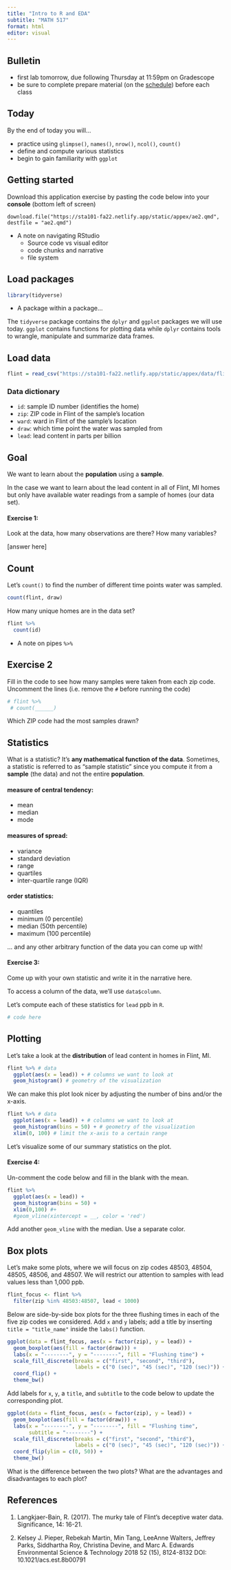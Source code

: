 ```yaml
---
title: "Intro to R and EDA"
subtitle: "MATH 517"
format: html
editor: visual
---
```


## Bulletin

-   first lab tomorrow, due following Thursday at 11:59pm on Gradescope
-   be sure to complete prepare material (on the [schedule](https://sta101-fa22.netlify.app/static/schedule/schedule.html)) before each class

## Today

By the end of today you will...

-   practice using `glimpse()`, `names()`, `nrow()`, `ncol()`, `count()`
-   define and compute various statistics
-   begin to gain familiarity with `ggplot`

## Getting started

Download this application exercise by pasting the code below into your **console** (bottom left of screen)

    download.file("https://sta101-fa22.netlify.app/static/appex/ae2.qmd",
    destfile = "ae2.qmd")

-   A note on navigating RStudio
    -   Source code vs visual editor
    -   code chunks and narrative
    -   file system

## Load packages

```r
library(tidyverse)
```

-   A package within a package...

The `tidyverse` package contains the `dplyr` and `ggplot` packages we will use today. `ggplot` contains functions for plotting data while `dplyr` contains tools to wrangle, manipulate and summarize data frames.

## Load data

```r
flint = read_csv("https://sta101-fa22.netlify.app/static/appex/data/flint.csv")
```

### Data dictionary

-   `id`: sample ID number (identifies the home)
-   `zip`: ZIP code in Flint of the sample's location
-   `ward`: ward in Flint of the sample's location
-   `draw`: which time point the water was sampled from
-   `lead`: lead content in parts per billion


## Goal

We want to learn about the **population** using a **sample**.

In the case we want to learn about the lead content in all of Flint, MI homes but only have available water readings from a sample of homes (our data set).

#### Exercise 1:

Look at the data, how many observations are there? How many variables?

\[answer here\]  
  
  
## Count

Let's `count()` to find the number of different time points water was sampled.

```r
count(flint, draw)
```
How many unique homes are in the data set?

```r
flint %>%
  count(id)
```

- A note on pipes `%>%` 

## Exercise 2 

Fill in the code to see how many samples were taken from each zip code. Uncomment the lines (i.e. remove the `#` before running the code)

```r
# flint %>% 
 # count(______)
```

Which ZIP code had the most samples drawn?


## Statistics

What is a statistic? It's **any mathematical function of the data**. Sometimes, a statistic is referred to as "sample statistic" since you compute it from a **sample** (the data) and not the entire **population**.

#### measure of central tendency:

-   mean
-   median
-   mode

#### measures of spread:

- variance
- standard deviation
- range
- quartiles
- inter-quartile range (IQR)

#### order statistics:

-   quantiles
-   minimum (0 percentile)
-   median (50th percentile)
-   maximum (100 percentile)

... and any other arbitrary function of the data you can come up with!

#### Exercise 3:

Come up with your own statistic and write it in the narrative here.

To access a column of the data, we'll use `data$column`.

Let's compute each of these statistics for `lead` ppb in `R`.

```r
# code here
```


## Plotting

Let's take a look at the **distribution** of lead content in homes in Flint, MI.

```r
flint %>% # data
  ggplot(aes(x = lead)) + # columns we want to look at
  geom_histogram() # geometry of the visualization
```


We can make this plot look nicer by adjusting the number of bins and/or the x-axis.

```r
flint %>% # data
  ggplot(aes(x = lead)) + # columns we want to look at
  geom_histogram(bins = 50) + # geometry of the visualization
  xlim(0, 100) # limit the x-axis to a certain range
```

Let's visualize some of our summary statistics on the plot.

#### Exercise 4:

Un-comment the code below and fill in the blank with the mean.

```r
flint %>% 
  ggplot(aes(x = lead)) + 
  geom_histogram(bins = 50) + 
  xlim(0,100) #+
  #geom_vline(xintercept = __, color = 'red')
```

Add another `geom_vline` with the median. Use a separate color.


## Box plots

Let’s make some plots, where we will focus on zip codes 48503, 48504, 48505, 48506, and 48507. We will restrict our attention to samples with lead values less than 1,000 ppb.

```r
flint_focus <- flint %>% 
  filter(zip %in% 48503:48507, lead < 1000)
```

Below are side-by-side box plots for the three flushing times in each of the five zip codes we considered. Add `x` and `y` labels; add a title by inserting `title = "title_name"` inside the `labs()` function.

```r
ggplot(data = flint_focus, aes(x = factor(zip), y = lead)) +
  geom_boxplot(aes(fill = factor(draw))) +
  labs(x = "--------", y = "--------", fill = "Flushing time") +
  scale_fill_discrete(breaks = c("first", "second", "third"),
                      labels = c("0 (sec)", "45 (sec)", "120 (sec)")) +
  coord_flip() +
  theme_bw()
```

Add labels for `x`, `y`, a `title`, and `subtitle` to the code below to update the corresponding plot.

```r
ggplot(data = flint_focus, aes(x = factor(zip), y = lead)) +
  geom_boxplot(aes(fill = factor(draw))) + 
  labs(x = "--------", y = "--------", fill = "Flushing time",
       subtitle = "--------") +
  scale_fill_discrete(breaks = c("first", "second", "third"),
                      labels = c("0 (sec)", "45 (sec)", "120 (sec)")) +
  coord_flip(ylim = c(0, 50)) +
  theme_bw()
```

What is the difference between the two plots? What are the advantages and disadvantages to each plot? 

## References

1. Langkjaer-Bain, R. (2017). The murky tale of Flint’s deceptive water data. Significance, 14: 16-21.

2. Kelsey J. Pieper, Rebekah Martin, Min Tang, LeeAnne Walters, Jeffrey Parks, Siddhartha Roy, Christina Devine, and Marc A. Edwards
Environmental Science & Technology 2018 52 (15), 8124-8132
DOI: 10.1021/acs.est.8b00791 